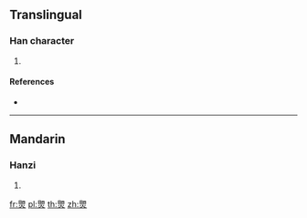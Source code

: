 {{character info/new}}
==Translingual==

===Han character===
{{Han char|rn=86|rad=火|as=09|sn=13|four=|canj=BUF|ids=⿱䀠火}}

# {{defn|Han|sort=火09}}

====References====
* {{Han ref|kx=0812.190|dkj=23508|hdz=42501.150|uh=715B|ud=29019}}

----

==Mandarin==

===Hanzi===
{{cmn-hanzi|pin=[[jiǒng]] ([[jiong3]])|wg=chiung<sup>3</sup>}}

# {{defn|lang=cmn|sort=火09}}

[[fr:煛]]
[[pl:煛]]
[[th:煛]]
[[zh:煛]]